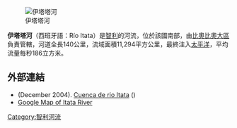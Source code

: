 [[Image:Nipas_y_rio_Itata.jpg|伊塔塔河]]

'''伊塔塔河'''（西班牙語：Río Itata）是[[智利|智利]]的河流，位於該國南部，由[[比奧比奧大區|比奧比奧大區]]負責管轄，河道全長140公里，流域面積11,294平方公里，最終注入[[太平洋|太平洋]]，平均流量每秒186立方米。

==外部連結==
* (December 2004). [https://web.archive.org/web/20070927201402/http://www.sinia.cl/1292/articles-31018_Itata.pdf Cuenca de rio Itata] ({{lang-en|River basin of Itata River}})
* [http://maps.google.com/maps?f=q&hl=en&geocode=&q=Itata+River&sll=-36.446289,-72.351631&sspn=0.011875,0.011179&g=Santa+Juana,+Octava+Regi%C3%B3n+del+Bio+Bio,+Chile&ie=UTF8&t=h&ei=-FcfSbenKJHoiwPO8JnvBw&view=map&attrid=  Google Map of Itata River]

{{Chile-geo-stub}}
[[Category:智利河流|Category:智利河流]]